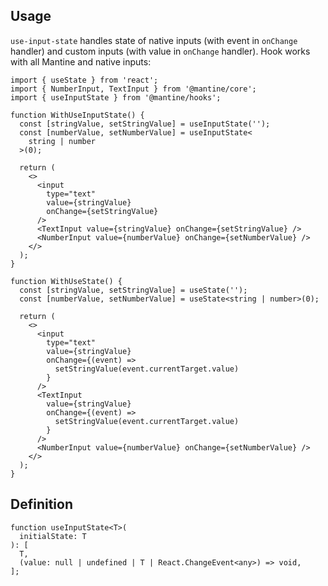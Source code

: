 

## Usage

`use-input-state` handles state of native inputs (with event in `onChange` handler) and custom inputs (with value in `onChange` handler).
Hook works with all Mantine and native inputs:

```tsx
import { useState } from 'react';
import { NumberInput, TextInput } from '@mantine/core';
import { useInputState } from '@mantine/hooks';

function WithUseInputState() {
  const [stringValue, setStringValue] = useInputState('');
  const [numberValue, setNumberValue] = useInputState<
    string | number
  >(0);

  return (
    <>
      <input
        type="text"
        value={stringValue}
        onChange={setStringValue}
      />
      <TextInput value={stringValue} onChange={setStringValue} />
      <NumberInput value={numberValue} onChange={setNumberValue} />
    </>
  );
}

function WithUseState() {
  const [stringValue, setStringValue] = useState('');
  const [numberValue, setNumberValue] = useState<string | number>(0);

  return (
    <>
      <input
        type="text"
        value={stringValue}
        onChange={(event) =>
          setStringValue(event.currentTarget.value)
        }
      />
      <TextInput
        value={stringValue}
        onChange={(event) =>
          setStringValue(event.currentTarget.value)
        }
      />
      <NumberInput value={numberValue} onChange={setNumberValue} />
    </>
  );
}
```

## Definition

```tsx
function useInputState<T>(
  initialState: T
): [
  T,
  (value: null | undefined | T | React.ChangeEvent<any>) => void,
];
```

